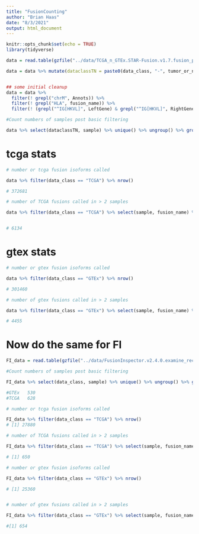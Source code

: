 ```yaml
---
title: "FusionCounting"
author: "Brian Haas"
date: "8/3/2021"
output: html_document
---
```


```r
knitr::opts_chunk$set(echo = TRUE)
library(tidyverse)
```



```r

data = read.table(gzfile("../data/TCGA_n_GTEx.STAR-Fusion.v1.7.fusion_preds.decorated.tsv.gz"), header=T, sep="\t", stringsAsFactors = F)

data = data %>% mutate(dataclassTN = paste0(data_class, "-", tumor_or_normal))


## some initial cleanup
data = data %>% 
  filter(! grepl("chrM", Annots)) %>%
  filter(! grepl("HLA", fusion_name)) %>%
  filter(! (grepl("^IG[HKVL]", LeftGene) & grepl("^IG[HKVL]", RightGene)))

#Count numbers of samples post basic filtering

data %>% select(dataclassTN, sample) %>% unique() %>% ungroup() %>% group_by(dataclassTN) %>% tally()


```

# tcga stats

```r

# number or tcga fusion isoforms called

data %>% filter(data_class == "TCGA") %>% nrow()

# 372681
```


```r

# number of TCGA fusions called in > 2 samples

data %>% filter(data_class == "TCGA") %>% select(sample, fusion_name) %>% unique() %>% group_by(fusion_name) %>% tally() %>% filter(n>2) %>% nrow()


# 6134
```

# gtex stats

```r

# number or gtex fusion isoforms called

data %>% filter(data_class == "GTEx") %>% nrow()

# 301460

```



```r

# number of gtex fusions called in > 2 samples

data %>% filter(data_class == "GTEx") %>% select(sample, fusion_name) %>% unique() %>% group_by(fusion_name) %>% tally() %>% filter(n>2) %>% nrow()

# 4455
```

# Now do the same for FI

```r

FI_data = read.table(gzfile("../data/FusionInspector.v2.4.0.examine_recurrents.tsv.gz"), sep="\t", header=T, stringsAsFactors = F)
```


```r

#Count numbers of samples post basic filtering

FI_data %>% select(data_class, sample) %>% unique() %>% ungroup() %>% group_by(data_class) %>% tally()

#GTEx	530			
#TCGA	628	
```


```r

# number or tcga fusion isoforms called

FI_data %>% filter(data_class == "TCGA") %>% nrow()
# [1] 27880

# number of TCGA fusions called in > 2 samples

FI_data %>% filter(data_class == "TCGA") %>% select(sample, fusion_name) %>% unique() %>% group_by(fusion_name) %>% tally() %>% filter(n>2) %>% nrow()

# [1] 650
```


```r

# number or gtex fusion isoforms called

FI_data %>% filter(data_class == "GTEx") %>% nrow()

# [1] 25360


# number of gtex fusions called in > 2 samples

FI_data %>% filter(data_class == "GTEx") %>% select(sample, fusion_name) %>% unique() %>% group_by(fusion_name) %>% tally() %>% filter(n>2) %>% nrow()

#[1] 654

```




